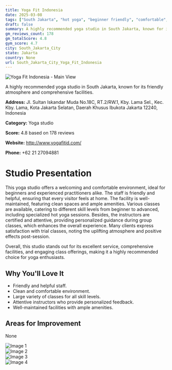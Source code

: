 ```yaml
---
title: Yoga Fit Indonesia
date: 2025-03-08
tags: ["South Jakarta", "hot yoga", "beginner friendly", "comfortable", "clean", "South Jakarta City"]  
draft: false
summary: A highly recommended yoga studio in South Jakarta, known for its friendly atmosphere and comprehensive facilities.
gm_reviews_count: 178
gm_totalScore: 4.8
gym_score: 4.7
city: South_Jakarta_City
state: Jakarta
country: None
url: South_Jakarta_City_Yoga_Fit_Indonesia
---
```


<div className="aspect-[16/9] relative my-8">
  <img 
    src="https://lh5.googleusercontent.com/p/AF1QipP_9LFCUgPwjAeQ2aUZOh4_eRBlWteEfmn1nH5F=w1920-h1080-k-no"
    alt="Yoga Fit Indonesia - Main View"
    className="object-cover absolute inset-0 w-full h-full rounded-lg"
  />
</div>

A highly recommended yoga studio in South Jakarta, known for its friendly atmosphere and comprehensive facilities.

**Address:** Jl. Sultan Iskandar Muda No.18C, RT.2/RW.1, Kby. Lama Sel., Kec. Kby. Lama, Kota Jakarta Selatan, Daerah Khusus Ibukota Jakarta 12240, Indonesia

**Category:** Yoga studio

**Score:** 4.8 based on 178 reviews

**Website:** http://www.yogafitid.com/

**Phone:** +62 21 27094881

# Studio Presentation

This yoga studio offers a welcoming and comfortable environment, ideal for beginners and experienced practitioners alike. The staff is friendly and helpful, ensuring that every visitor feels at home. The facility is well-maintained, featuring clean spaces and ample amenities. Various classes are available, catering to different skill levels from beginner to advanced, including specialized hot yoga sessions. Besides, the instructors are certified and attentive, providing personalized guidance during group classes, which enhances the overall experience. Many clients express satisfaction with trial classes, noting the uplifting atmosphere and positive effects post-session.

Overall, this studio stands out for its excellent service, comprehensive facilities, and engaging class offerings, making it a highly recommended choice for yoga enthusiasts.

## Why You'll Love It

- Friendly and helpful staff.
- Clean and comfortable environment.
- Large variety of classes for all skill levels.
- Attentive instructors who provide personalized feedback.
- Well-maintained facilities with ample amenities.

## Areas for Improvement

None

<div className="grid grid-cols-1 xl:grid-cols-2 gap-4 my-8">
<div className="aspect-[4/3] relative"><img src="https://lh3.googleusercontent.com/p/AF1QipMKPGJr01aoRg0ulXh26EIGJHX7Or0uC08BWo4W=w1920-h1080-k-no" alt="Image 1" className="object-cover absolute inset-0 w-full h-full rounded-lg" /></div>
<div className="aspect-[4/3] relative"><img src="https://lh5.googleusercontent.com/p/AF1QipP7hvem5ycp4UiJMrP1aTLQ5w_aEdQeVFI_lgNQ=w1920-h1080-k-no" alt="Image 2" className="object-cover absolute inset-0 w-full h-full rounded-lg" /></div>
<div className="aspect-[4/3] relative"><img src="https://lh5.googleusercontent.com/p/AF1QipOS9h7_D2OhFj8w0NKic8bWWFN3zz0UU6Hkt7iz=w1920-h1080-k-no" alt="Image 3" className="object-cover absolute inset-0 w-full h-full rounded-lg" /></div>
<div className="aspect-[4/3] relative"><img src="https://lh5.googleusercontent.com/p/AF1QipNccDI3LFTJNAY97se6UpfY9x3l0uBOYx7h3lGv=w1920-h1080-k-no" alt="Image 4" className="object-cover absolute inset-0 w-full h-full rounded-lg" /></div>
</div>